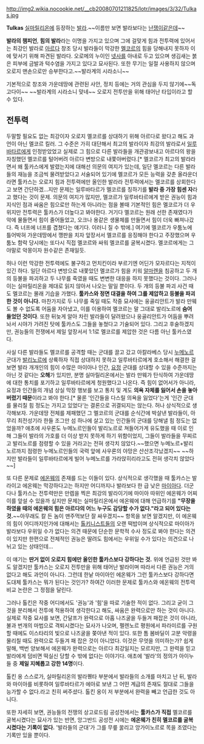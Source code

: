http://img2.wikia.nocookie.net/__cb20080701211825/lotr/images/3/32/Tulkas.jpg

'''Tulkas'''
[[실마릴리온]]에 등장하는 [[발라]].~~이름만 보면 발라보다는 [[난쟁이(가운데땅)|난쟁이]]같은데~~

'''발라의 챔피언''', '''힘의 발라'''라는 이명을 가지고 있으며 그에 걸맞게 힘과 전투력에 있어서는 최강인 발라로 [[아르다]] 창조 당시 발라들이 막강한 [[멜코르]]의 힘을 당해내지 못하자 이에 맞서기 위해 파견된 발라다. 오로메의 누이인 [[넷사]]를 아내로 두고 있으며 생김새는 붉은 피부에 금발과 턱수염을 가지고 있다고 묘사된다. 또한 무기는 일절 사용하지 않으며 오로지 맨손으로만 승부한다고.~~발라계의 시라소니~~

기본적으로 창조와 가운데땅에 관련된 사안, 정치 등에는 거의 관심을 두지 않기에~~독고다이~~ ~~발라계의 시라소니 맞네~~ 오로지 전투만을 위해 태어난 타입이라고 할 수 있다. 

== 전투력 ==
두말할 필요도 없는 최강이자 오로지 멜코르를 상대하기 위해 아르다로 왔다고 해도 과언이 아닌 멜코르 킬러. 그 수준은 가히 대단해서 최고의 발라이자 최강의 발라로서 [[일루바타르]]에게 인정받았었고 실제로 그 힘으로 다른 발라들을 개관광보내고 아르다의 왕을 자칭했던 멜코르를 털어버려 아르다 변방으로 내쫓아버렸다.[* 멜코르가 최고의 발라라면서 왜 툴카스에게 발렸는지에 대해선 의문의 여지가 있는데, 일단 멜코르는 다른 발라들의 재능을 조금씩 물려받았다고 서술되어 있기에 멜코르가 모든 능력을 갖춘 올라운더라면 툴카스는 오로지 힘과 전투력에만 올인한 발라라 전투력에서는 멜코르를 상회한다고 보면 간단하겠…지만 문제는 일루바타르가 멜코르를 칭하기를 '''발라 중 가장 힘센 자'''라고 했다는 것이 문제. 의문의 여지가 많지만, 멜코르가 일루바타르에게 받은 권능이 힘과 지식인 점과 싸움은 힘으로만 하는게 아니라는 점을 볼때 기본적인 힘은 멜코르가 더 우위지만 전투력은 툴카스가 더높다고 봐야한다. 거기다 멜코르는 원래 선한 존재였다가 악에 물들면서 힘이 줄어들었고, 오크나 용같은 생물체를 만들면서 힘이 더욱 빠져나갔다. 즉 너프에 너프를 겹쳤다는 얘기다. 이러니 질 수 밖에.] 여기에 멜코르가 우툼노에 틀어박혀 가운데땅에서 깽판을 치자 앞장서서 멜코르를 응징해야 한다고 주장했으며 우툼노 함락 당시에는 또다시 직접 멜코르와 싸워 멜코르를 굴복시켰다. 멜코르에게는 그야말로 악몽이자 원수같은 존재일듯.

허나 이런 막강한 전투력에도 불구하고 먼치킨이라 부르기엔 어딘가 모자르다는 지적이 있긴 하다. 일단 아르다 변방으로 내쫓았던 멜코르가 힘을 키워 [[알마렌]]을 침공하고 두 개의 등불을 파괴하고 두 나무를 죽였을 때도 변변한 대응을 하지 못했다는 것이다. 그러나 이는 실마릴리온을 제대로 읽지 않아서 나오는 말일 뿐이다. 두 개의 등불 파괴 사건 때도 멜코르는 몰래 기습을 가했다. '''툴카스와 정면 대결을 하여 그를 제압하고 등불을 파괴한 것이 아니다.''' 마찬가지로 두 나무를 죽일 때도 작중 묘사에는 웅골리안트가 발라 만웨도 볼 수 없도록 어둠을 자아냈고, 이를 이용하여 멜코르는 말 그대로 발리노르에 '''숨어 들었던 것이다'''. 또한 뒤늦게 알아 차린 발라들이 달려왔으나 웅골리안트가 어둠을 뿌려놔서 시야가 가려진 탓에 툴카스도 그들을 놓쳤다고 기술되어 있다. 그리고 후술하겠지만, 권능들의 전쟁에서 제일 앞장서서 1:1로 멜코르를 제압한 것은 다름 아닌 툴카스였다. 

사실 다른 발라들도 멜코르를 공격할 때는 군대를 끌고 갔고 아칼라베스 당시 [[누메노르]] 군대가 [[발리노르]]에 상륙하자 직접 상대하지 못하고 일루바타르에게 호소해서 해결한 걸 보면 발라 개개인의 힘이 수많은 마이아나 인간, [[요정(가운데땅)|요정]] 군대를 상대할 수 있을 수준까지는 아닌 것 같다는 '''오해'''가 있지만, 분명 실마릴리온에서는 발라 만웨가 탄식하여 가운데땅에 대한 통치를 포기하고 일루바타르에게 청원했다고 나온다. 즉 힘이 없어서가 아니라, 요정과 인간들의 개념 상실 막장 행보를 보고 통치 및 계도 '''의욕 자체를 잃어서 손을 놓아 버렸기 때문'''이라고 봐야 한다.[* 물론 '인간들을 다스릴 의욕을 잃었다'는게 '인간 군대를 물리칠 힘 정도는 가지고 있었다'는 결론으로 귀결되지는 않는다. 허나 상식적으로 생각해보자. 가운데땅 전체를 제패했던 그 멜코르의 군대를 순식간에 박살낸 발라들이, 아무리 최전성기라 한들 조그만 섬 하나에 살고 있는 인간들의 군대를 당해낼 힘 정도는 없었을까? 애초에 사우론도 누메노르인들이 발리노르로 쳐들어가게 유도했을 때 이로 인해 그들이 발라의 가호를 더 이상 받지 못하게 하기 위함이었지, 그들이 발라들을 무찌르고 발리노르를 점령할 수 있을 거라고는 전혀 생각치 않았다.~~했으면 누메노르+발리노르까지 점령한 누메노르인들의 국력 앞에 사우론의 야망은 산산조각났겠지~~ ~~하지만 발라들이 일루바타르에게 빌어 누메노르를 가라앉히리라고도 전혀 생각치 않았다~~] 

또 다른 문제로 [[에온웨]]의 존재를 드는 이들이 있다. 상식적으로 생각했을 때 툴카스는 발라이고 에온웨는 막강하다고는 하지만 어디까지나 발라보다 한 급 낮은 [[마이아]]다. 더군다나 툴카스는 전투력만은 만렙을 찍은 최강의 발라이기에 마이아 따위인 에온웨가 어찌 이를 앞설 수 있을까 싶지만 문제는 실마릴리온에서 에온웨에 대해 언급하기를 '''"무장을 하였을 때의 에온웨의 힘은 아르다의 어느 누구도 감당할 수가 없다."라고 되어 있다는 것.'''~~아무래도 칼 든 놈이 맨주먹보단 잘 싸우겠지~~ 항목을 보면 알겠지만, 이 에온웨의 힘이 어디까지인가에 대해서는 [[톨키니스트]]들의 오랜 떡밥이며 상식적으로 마이아가 발라보다 우위일 수가 없다는 의견 때문에 단순한 문학적 수사 정도로 봐야 한다는 의견이 있지만 한편으로 전체적인 권능은 딸려도 힘에서는 우위일 수가 있다는 의견으로 나뉘고 있는 상태인데…

이 얘기는 '''딴거 없이 오로지 힘에만 올인한 툴카스보다 강하다는 것.''' 위에 언급된 것만 봐도 알겠지만 툴카스는 오로지 전투만을 위해 태어난 발라이며 따라서 다른 권능은 거의 없다고 해도 과언이 아니다. 그런데 한낱 마이아인 에온웨가 그런 툴카스보다 강하다면 도대체 툴카스는 뭐가 된다는 것인가? 하여간 이러한 문제로 툴카스와 에온웨의 전투력 비교 논란은 그 정점을 달린다. 

그러나 톨킨은 작중 어디에서도 '권능'과 '힘'을 따로 기술한 적이 없다. 그리고 굳이 그것을 분리해서 전투에 적용하여 생각한다고 해도, 싸움은 완력으로만 하는 것이 아니다. 실제로 작중 묘사를 보면, 간달프가 완력으로 아홉 나즈굴을 두들겨 패잡은 것이 아니라, 불과 번개의 마법으로 격퇴시켰다는 묘사가 나오며, 펠렌노르 평원에서 파라미르를 구원할 때에도 이스타리의 빛으로 나즈굴을 쫒아낸 적이 있다. 또한 톰 봄바딜이 고분 악령을 물리칠 때도 완력으로 두들겨 패 잡은 것이 아니었다. 이것은 무엇을 의미하는가? 쉽게 말해, 백번 양보해서 에온웨가 완력으로는 아르다 최강일지는 모르지만, 그 완력을 믿고 발라에게 덤비면 떡실신 당할 수 밖에 없다는 이야기다. 애초에 '발라'의 정의가 아이누들 중 '''제일 지혜롭고 강한 14명'''이다.

톨킨 옹 스스로가, 실마릴리온의 발라퀜타 부분에서 발라들의 소개를 마치고 난 뒤, 발라와 마이아를 비롯하여 일루바타르가 에아로 보낸 그 어떤 계급의 존재도 절대로 그들을 능가할 수 없다.라고 친히 써주셨다. 톨킨 옹이 저 부분에서 완력을 빼고 언급한 것도 아니다.

또한 자세히 보면, 권능들의 전쟁의 상고로드림 공성전에서는 '''툴카스가 직접''' 멜코르를 굴복시켰다는 묘사가 있는 반면, 앙그반드 공성전 시에는 '''에온웨가 친히 멜코르를 굴복시켰다는 기록이 없다.''' '발라들의 군대'가 그를 무릎 꿇리고 앙가이노르로 목을 조였다는 기록만 있을 뿐이다.

